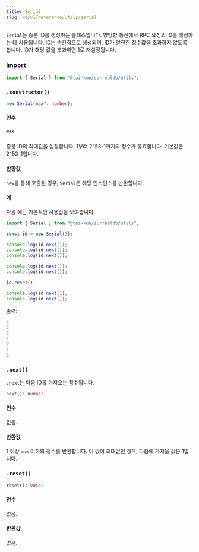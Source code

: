 ```yaml
---
title: Serial
slug: ko/v1/reference/utils/serial
---
```



`Serial`은 증분 ID를 생성하는 클래스입니다. 양방향 통신에서 RPC 요청의 ID를 생성하는 데 사용됩니다. ID는 순환적으로 생성되며, ID가 안전한 정수값을 초과하지 않도록 합니다. ID가 해당 값을 초과하면 1로 재설정됩니다.

### import

```ts
import { Serial } from "@tai-kun/surrealdb/utils";
```

### `.constructor()`

```ts
new Serial(max?: number);
```

#### 인수

##### `max`

증분 ID의 최대값을 설정합니다. 1부터 2^53-1까지의 정수가 유효합니다. 기본값은 2^53-1입니다.

#### 반환값

`new`를 통해 호출된 경우, `Serial`은 해당 인스턴스를 반환합니다.

#### 예

다음 예는 기본적인 사용법을 보여줍니다:

```ts
import { Serial } from "@tai-kun/surrealdb/utils";

const id = new Serial(3);

console.log(id.next());
console.log(id.next());
console.log(id.next());

console.log(id.next());
console.log(id.next());

id.reset();

console.log(id.next());
console.log(id.next());
```

출력:

```js
1
2
3
1
2
1
2
```

### `.next()` <Badge variant="instance" /><Badge variant="method" />

`.next`는 다음 ID를 가져오는 함수입니다.

```ts
next(): number;
```

#### 인수

없음.

#### 반환값

1 이상 `max` 이하의 정수를 반환합니다. 이 값이 최대값인 경우, 다음에 가져올 값은 1입니다.


### `.reset()` <Badge variant="instance" /><Badge variant="method" />

```ts
reset(): void;
```

#### 인수

없음.

#### 반환값

없음.
